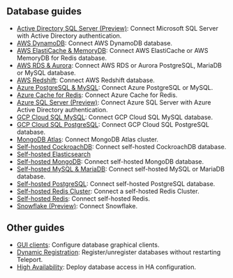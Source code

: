 ## Database guides

- [Active Directory SQL Server (Preview)](../../database-access/guides/sql-server-ad.mdx): Connect Microsoft SQL Server with Active Directory authentication.
- [AWS DynamoDB](../../database-access/guides/dynamodb.mdx): Connect AWS DynamoDB database.
- [AWS ElastiCache & MemoryDB](../../database-access/guides/redis-aws.mdx): Connect AWS ElastiCache or AWS MemoryDB for Redis database.
- [AWS RDS & Aurora](../../database-access/guides/rds.mdx): Connect AWS RDS or Aurora PostgreSQL, MariaDB or MySQL database.
- [AWS Redshift](../../database-access/guides/postgres-redshift.mdx): Connect AWS Redshift database.
- [Azure PostgreSQL & MySQL](../../database-access/guides/azure-postgres-mysql.mdx): Connect Azure PostgreSQL or MySQL.
- [Azure Cache for Redis](../../database-access/guides/azure-redis.mdx): Connect Azure Cache for Redis.
- [Azure SQL Server (Preview)](../../database-access/guides/azure-sql-server-ad.mdx): Connect Azure SQL Server with Azure Active Directory authentication.
- [GCP Cloud SQL MySQL](../../database-access/guides/mysql-cloudsql.mdx): Connect GCP Cloud SQL MySQL database.
- [GCP Cloud SQL PostgreSQL](../../database-access/guides/postgres-cloudsql.mdx): Connect GCP Cloud SQL PostgreSQL database.
- [MongoDB Atlas](../../database-access/guides/mongodb-atlas.mdx): Connect MongoDB Atlas cluster.
- [Self-hosted CockroachDB](../../database-access/guides/cockroachdb-self-hosted.mdx): Connect self-hosted CockroachDB database.
- [Self-hosted Elasticsearch](../../database-access/guides/elastic.mdx)
- [Self-hosted MongoDB](../../database-access/guides/mongodb-self-hosted.mdx): Connect self-hosted MongoDB database.
- [Self-hosted MySQL & MariaDB](../../database-access/guides/mysql-self-hosted.mdx): Connect self-hosted MySQL or MariaDB database.
- [Self-hosted PostgreSQL](../../database-access/guides/postgres-self-hosted.mdx): Connect self-hosted PostgreSQL database.
- [Self-hosted Redis Cluster](../../database-access/guides/redis-cluster.mdx): Connect a self-hosted Redis Cluster.
- [Self-hosted Redis](../../database-access/guides/redis.mdx): Connect self-hosted Redis.
- [Snowflake (Preview)](../../database-access/guides/snowflake.mdx): Connect Snowflake.

## Other guides

- [GUI clients](../../connect-your-client/gui-clients.mdx): Configure database graphical clients.
- [Dynamic Registration](../../database-access/guides/dynamic-registration.mdx): Register/unregister databases without restarting Teleport.
- [High Availability](../../database-access/guides/ha.mdx): Deploy database access in HA configuration.
